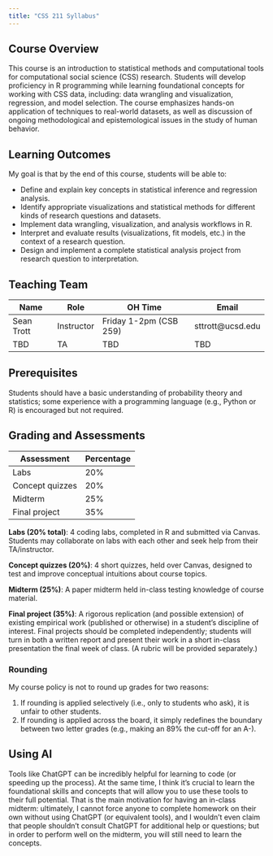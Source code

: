 ```yaml
---
title: "CSS 211 Syllabus"
---
```


## Course Overview

This course is an introduction to statistical methods and computational tools for computational social science (CSS) research. Students will develop proficiency in R programming while learning foundational concepts for working with CSS data, including: data wrangling and visualization, regression, and model selection. The course emphasizes hands-on application of techniques to real-world datasets, as well as discussion of ongoing methodological and epistemological issues in the study of human behavior. 

## Learning Outcomes

My goal is that by the end of this course, students will be able to:

- Define and explain key concepts in statistical inference and regression analysis.
- Identify appropriate visualizations and statistical methods for different kinds of research questions and datasets.
- Implement data wrangling, visualization, and analysis workflows in R.
- Interpret and evaluate results (visualizations, fit models, etc.) in the context of a research question.
- Design and implement a complete statistical analysis project from research question to interpretation. 

## Teaching Team

| Name | Role | OH Time | Email |
|------|------|---------|-------|
| Sean Trott | Instructor | Friday 1-2pm (CSB 259) | sttrott@ucsd.edu |
| TBD | TA | TBD | TBD |

## Prerequisites

Students should have a basic understanding of probability theory and statistics; some experience with a programming language (e.g., Python or R) is encouraged but not required.

## Grading and Assessments

| Assessment | Percentage |
|------------|------------|
| Labs | 20% |
| Concept quizzes | 20% |
| Midterm | 25% |
| Final project | 35% |


**Labs (20% total)**: 4 coding labs, completed in R and submitted via Canvas. Students may collaborate on labs with each other and seek help from their TA/instructor.

**Concept quizzes (20%)**: 4 short quizzes, held over Canvas, designed to test and improve conceptual intuitions about course topics.

**Midterm (25%)**: A paper midterm held in-class testing knowledge of course material.

**Final project (35%)**: A rigorous replication (and possible extension) of existing empirical work (published or otherwise) in a student’s discipline of interest. Final projects should be completed independently; students will turn in both a written report and present their work in a short in-class presentation the final week of class. (A rubric will be provided separately.)

### Rounding

My course policy is not to round up grades for two reasons:

1. If rounding is applied selectively (i.e., only to students who ask), it is unfair to other students.  
2. If rounding is applied across the board, it simply redefines the boundary between two letter grades (e.g., making an 89% the cut-off for an A-).


## Using AI

Tools like ChatGPT can be incredibly helpful for learning to code (or speeding up the process). At the same time, I think it’s crucial to learn the foundational skills and concepts that will allow you to use these tools to their full potential. That is the main motivation for having an in-class midterm: ultimately, I cannot force anyone to complete homework on their own without using ChatGPT (or equivalent tools), and I wouldn’t even claim that people shouldn’t consult ChatGPT for additional help or questions; but in order to perform well on the midterm, you will still need to learn the concepts.

